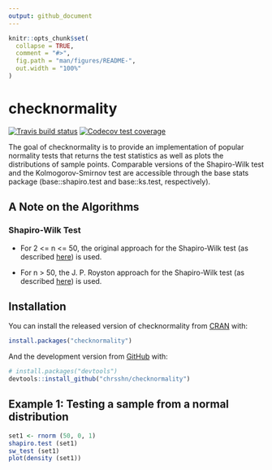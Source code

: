 ```yaml
---
output: github_document
---
```


<!-- README.md is generated from README.Rmd. Please edit that file -->

```r
knitr::opts_chunk$set(
  collapse = TRUE,
  comment = "#>",
  fig.path = "man/figures/README-",
  out.width = "100%"
)
```

# checknormality

<!-- badges: start -->

[![Travis build
status](https://travis-ci.com/chrsshn/checknormality.svg?branch=main)](https://travis-ci.com/chrsshn/checknormality)
[![Codecov test
coverage](https://codecov.io/gh/chrsshn/checknormality/branch/main/graph/badge.svg)](https://codecov.io/gh/chrsshn/checknormality?branch=main)
<!-- badges: end -->

The goal of checknormality is to provide an implementation of popular normality tests that returns the test statistics as well as plots the distributions of sample points. Comparable versions of the Shapiro-Wilk test and the Kolmogorov-Smirnov test are accessible through the base stats package (base::shapiro.test and base::ks.test, respectively).

## A Note on the Algorithms

### Shapiro-Wilk Test
- For  2 <= n <= 50, the original approach for the Shapiro-Wilk test (as described [here](https://www.real-statistics.com/tests-normality-and-symmetry/statistical-tests-normality-symmetry/shapiro-wilk-test/)) is used.

- For n > 50, the J. P. Royston approach for the Shapiro-Wilk test (as described [here](https://www.real-statistics.com/tests-normality-and-symmetry/statistical-tests-normality-symmetry/shapiro-wilk-expanded-test/)) is used.


## Installation

You can install the released version of checknormality from
[CRAN](https://CRAN.R-project.org) with:

``` r
install.packages("checknormality")
```

And the development version from [GitHub](https://github.com/) with:

``` r
# install.packages("devtools")
devtools::install_github("chrsshn/checknormality")
```

## Example 1: Testing a sample from a normal distribution
``` r
set1 <- rnorm (50, 0, 1)
shapiro.test (set1)
sw_test (set1)
plot(density (set1))
```

